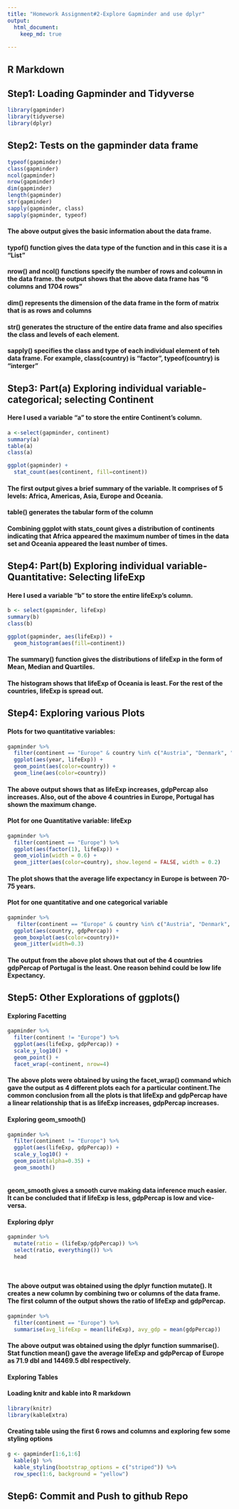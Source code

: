 ```yaml
---
title: "Homework Assignment#2-Explore Gapminder and use dplyr"
output: 
  html_document:
    keep_md: true
        
---
```




## R Markdown
## Step1: Loading Gapminder and Tidyverse 
```r
library(gapminder)
library(tidyverse)
library(dplyr)
```



## Step2: Tests on the gapminder data frame
```r
typeof(gapminder)
class(gapminder)
ncol(gapminder)
nrow(gapminder)
dim(gapminder)
length(gapminder)
str(gapminder)
sapply(gapminder, class)
sapply(gapminder, typeof)

```

#### The above output gives the basic information about the data frame.
#### typof() function gives the data type of the function and in this case it is a "List"
#### nrow() and ncol() functions specify the number of rows and coloumn in the data frame. the output shows that the above data frame has "6 columns and 1704 rows"
#### dim() represents the dimension of the data frame in the form of matrix that is as rows and columns
#### str() generates the structure of the entire data frame and also specifies the class and levels of each element.
#### sapply() specifies the class and type of each individual element of teh data frame. For example, class(country) is "factor", typeof(country) is "interger"



## Step3: Part(a) Exploring individual variable-categorical; selecting Continent
#### Here I used a variable "a" to store the entire Continent's column.

```r
a <-select(gapminder, continent)
summary(a)
table(a)
class(a)

ggplot(gapminder) +
  stat_count(aes(continent, fill=continent))

```

#### The first output gives a brief summary of the variable. It comprises of 5 levels: Africa, Americas, Asia, Europe and Oceania.
#### table() generates the tabular form of the column
#### Combining ggplot with stats_count gives a distribution of continents indicating that Africa appeared the maximum number of times in the data set and Oceania appeared the least number of times.

## Step4: Part(b) Exploring individual variable-Quantitative: Selecting lifeExp
#### Here I used a variable "b" to store the entire lifeExp's column.

```r
b <- select(gapminder, lifeExp)
summary(b)
class(b)

ggplot(gapminder, aes(lifeExp)) +
  geom_histogram(aes(fill=continent))
```

#### The summary() function gives the distributions of lifeExp in the form of Mean, Median and Quartiles.
#### The histogram shows that lifeExp of Oceania is least. For the rest of the countries, lifeExp is spread out. 


## Step4: Exploring various Plots

#### Plots for two quantitative variables:

```r
gapminder %>% 
  filter(continent == "Europe" & country %in% c("Austria", "Denmark", "Portugal", "Sweden") ) %>% 
  ggplot(aes(year, lifeExp)) +
  geom_point(aes(color=country)) +
  geom_line(aes(color=country))
```
#### The above output shows that as lifeExp increases, gdpPercap also increases. Also, out of the above 4 countries in Europe, Portugal has shown the maximum change.


#### Plot for one Quantitative variable: lifeExp

```r
gapminder %>% 
  filter(continent == "Europe") %>% 
  ggplot(aes(factor(1), lifeExp)) +
  geom_violin(width = 0.6) +
  geom_jitter(aes(color=country), show.legend = FALSE, width = 0.2)
```

#### The plot shows that the average life expectancy in Europe is between 70-75 years.

#### Plot for one quantitative and one categorical variable

```r
gapminder %>% 
   filter(continent == "Europe" & country %in% c("Austria", "Denmark", "Portugal", "Sweden") ) %>% 
  ggplot(aes(country, gdpPercap)) +
  geom_boxplot(aes(color=country))+
  geom_jitter(width=0.3)
```

#### The output from the above plot shows that out of the 4 countries gdpPercap of Portugal is the least. One reason behind could be low life Expectancy.



## Step5: Other Explorations of ggplots()

#### Exploring Facetting

```r
gapminder %>% 
  filter(continent != "Europe") %>% 
  ggplot(aes(lifeExp, gdpPercap)) +
  scale_y_log10() +
  geom_point() +
  facet_wrap(~continent, nrow=4)

```
#### The above plots were obtained by using the facet_wrap() command which gave the output as 4 different plots each for a particular continent.The common conclusion from all the plots is that lifeExp and gdpPercap have a linear relationship that is as lifeExp increases, gdpPercap increases.


#### Exploring geom_smooth()

```r
gapminder %>% 
  filter(continent != "Europe") %>% 
  ggplot(aes(lifeExp, gdpPercap)) +
  scale_y_log10() +
  geom_point(alpha=0.35) +
  geom_smooth()
  
```

#### geom_smooth gives a smooth curve making data inference much easier. It can be concluded that if lifeExp is less, gdpPercap is low and vice-versa. 


#### Exploring dplyr
```r
gapminder %>% 
  mutate(ratio = (lifeExp/gdpPercap)) %>% 
  select(ratio, everything()) %>% 
  head

  
```
#### The above output was obtained using the dplyr function mutate(). It creates a new column by combining two or columns of the data frame. The first column of the output shows the ratio of lifeExp and gdpPercap.

```r
gapminder %>% 
  filter(continent == "Europe") %>% 
  summarise(avg_lifeExp = mean(lifeExp), avy_gdp = mean(gdpPercap))

```
#### The above output was obtained using the dplyr function summarise(). Stat function mean() gave the average lifeExp and gdpPercap of Europe as 71.9 dbl and 14469.5 dbl respectively.



#### Exploring Tables

#### Loading knitr and kable into R markdown

```r
library(knitr)
library(kableExtra)

```


#### Creating table using the first 6 rows and columns and exploring few some styling options

```r
g <- gapminder[1:6,1:6]
  kable(g) %>% 
  kable_styling(bootstrap_options = c("striped")) %>% 
  row_spec(1:6, background = "yellow")


```

## Step6: Commit and Push to github Repo
